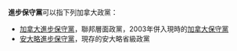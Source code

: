 '''進步保守黨'''可以指下列加拿大政黨：
*[[加拿大進步保守黨|加拿大進步保守黨]]，聯邦層面政黨，2003年併入現時的[[加拿大保守黨|加拿大保守黨]]
*[[安大略進步保守黨|安大略進步保守黨]]，現存的安大略省級政黨
{{消歧義|Cat=五字政黨消歧義}}